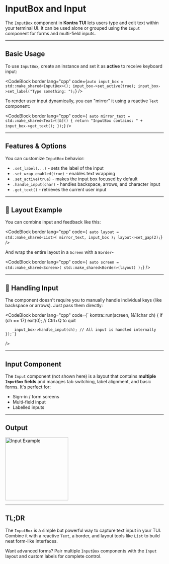 # InputBox and Input

The `InputBox` component in **Kontra TUI** lets users type and edit text within your terminal UI. It can be used alone or grouped using the `Input` component for forms and multi-field inputs.

---

## Basic Usage

To use `InputBox`, create an instance and set it as **active** to receive keyboard input:

<CodeBlock
  border
  lang="cpp"
  code={`
    auto input_box = std::make_shared<InputBox>();
    input_box->set_active(true);
    input_box->set_label("Type something: ");
    `}
/>

To render user input dynamically, you can "mirror" it using a reactive `Text` component:

<CodeBlock
  border
  lang="cpp"
  code={`
    auto mirror_text = std::make_shared<Text>([&]() {
        return "InputBox contains: " + input_box->get_text();
    });`}
/>

---

## Features & Options

You can customize `InputBox` behavior:

- `.set_label(...)` - sets the label of the input
- `.set_wrap_enabled(true)` - enables text wrapping
- `.set_active(true)` - makes the input box focused by default
- `.handle_input(char)` - handles backspace, arrows, and character input
- `.get_text()` - retrieves the current user input

---

## 🧱 Layout Example

You can combine input and feedback like this:

<CodeBlock
  border
  lang="cpp"
  code={`
    auto layout = std::make_shared<List>(
        mirror_text,
        input_box
    );
    layout->set_gap(2);`}
/>

And wrap the entire layout in a `Screen` with a `Border`-

<CodeBlock
  border
  lang="cpp"
  code={`
    auto screen = std::make_shared<Screen>(
        std::make_shared<Border>(layout)
    );`}
/>

---

## 🔁 Handling Input

The component doesn't require you to manually handle individual keys (like backspace or arrows). Just pass them directly:

<CodeBlock border 
  lang="cpp"
  code={`
    kontra::run(screen, [&](char ch) {
        if (ch == 17) exit(0); // Ctrl+Q to quit

        input_box->handle_input(ch); // All input is handled internally
    });`}

/>

---

## Input Component

The `Input` component (not shown here) is a layout that contains **multiple `InputBox` fields** and manages tab switching, label alignment, and basic forms. It's perfect for:

- Sign-in / form screens
- Multi-field input
- Labelled inputs

---

## Output

<img
  src="/images/input-example.png"
  className="w-full"
  alt="Input Example"
  width="200"
/>

---

## TL;DR

The `InputBox` is a simple but powerful way to capture text input in your TUI. Combine it with a reactive `Text`, a border, and layout tools like `List` to build neat form-like interfaces.

Want advanced forms? Pair multiple `InputBox` components with the `Input` layout and custom labels for complete control.
